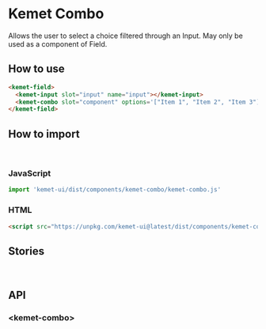 
<Meta title="Components/Combo" component="kemet-combo" />

# Kemet Combo

Allows the user to select a choice filtered through an Input. May only be used as a component of Field.


## How to use

```html
<kemet-field>
  <kemet-input slot="input" name="input"></kemet-input>
  <kemet-combo slot="component" options='["Item 1", "Item 2", "Item 3"]'></kemet-combo>
</kemet-field>
```

## How to import

<br />

### JavaScript
```javascript
import 'kemet-ui/dist/components/kemet-combo/kemet-combo.js'
```

### HTML
```html
<script src="https://unpkg.com/kemet-ui@latest/dist/components/kemet-combo/kemet-combo.js" type="module"></script>
```

## Stories

<Canvas>
  <Story name="Standard" story={stories.Standard} inline={false} height={380} />
</Canvas>

<br />

## API

### &lt;kemet-combo&gt;

<ArgsTable of="kemet-combo" />

